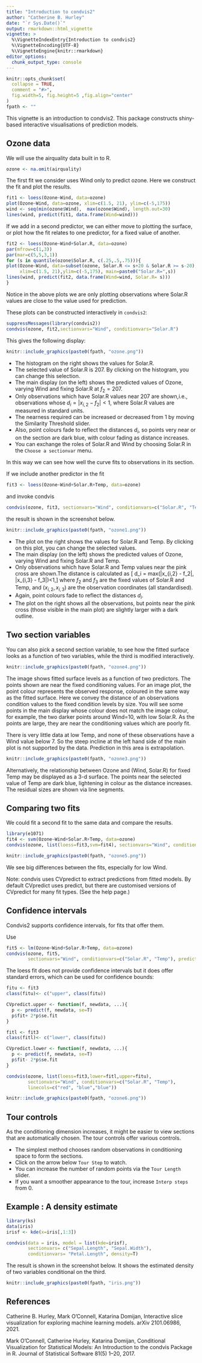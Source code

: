 ```yaml
---
title: "Introduction to condvis2"
author: "Catherine B. Hurley"
date: "`r Sys.Date()`"
output: rmarkdown::html_vignette
vignette: >
  %\VignetteIndexEntry{Introduction to condvis2}
  %\VignetteEncoding{UTF-8}
  %\VignetteEngine{knitr::rmarkdown}
editor_options: 
  chunk_output_type: console
---
```


```r
knitr::opts_chunk$set(
  collapse = TRUE,
  comment = "#>",
  fig.width=5, fig.height=5 ,fig.align="center"
)
fpath <- ""
```


This vignette is an introduction to condvis2. This package constructs shiny-based interactive
visualisations of prediction models.


## Ozone data

We will use the airquality data built in to R.

```r
ozone <- na.omit(airquality)
```

The first fit we consider uses Wind only to predict ozone. 
Here we construct the fit and plot the results.
```r
fit1 <- loess(Ozone~Wind, data=ozone)
plot(Ozone~Wind, data=ozone, xlim=c(1.5, 21), ylim=c(-5,175))
wind <- seq(min(ozone$Wind),  max(ozone$Wind), length.out=30)
lines(wind, predict(fit1, data.frame(Wind=wind)))
```


If we add in a second predictor, we can either move to plotting the surface,
or plot how the fit relates to one predictor, for a fixed value of another.

```r
fit2 <- loess(Ozone~Wind+Solar.R, data=ozone)
par(mfrow=c(1,3))
par(mar=c(5,5,3,1))
for (s in quantile(ozone$Solar.R, c(.25,.5,.75))){
plot(Ozone~Wind, data=subset(ozone, Solar.R <= s+20 & Solar.R >= s-20),
     xlim=c(1.5, 21),ylim=c(-5,175), main=paste0("Solar.R=",s))
lines(wind, predict(fit2, data.frame(Wind=wind, Solar.R= s)))
}
```

Notice in the above plots we are only plotting observations where Solar.R values are
close to the value used for prediction.

These plots can be constructed interactively in `condvis2`:

```r
suppressMessages(library(condvis2))
condvis(ozone, fit2,sectionvars="Wind", conditionvars="Solar.R")
```

This gives the following display:

```r
knitr::include_graphics(paste0(fpath, "ozone.png"))
```

- The histogram on the right shows the values for Solar.R.
- The selected value of Solar.R is 207. By clicking on the histogram,
you can change this selection.
- The main display (on the left) shows the predicted values of Ozone, varying Wind
and fixing Solar.R at $f_2 =207$.
- Only observations which have Solar.R values near 207 are shown,i.e.,
observations whose $d_i = |x_{i,2} - f_2|<1$, where Solar.R values  are measured
in standard units.
- The nearness required can be increased or decreased from 1 by moving the Similarity Threshold
slider. 
- Also, point colours
fade to reflect the distances $d_i$, so points very near or on the section are dark blue,
with colour fading as distance increases.
- You can exchange the roles of Solar.R and Wind by choosing Solar.R in the `Choose a sectionvar` menu.

In this way we can see how well the curve fits to observations in its section.

If we include another predictor in the fit

```r
fit3 <- loess(Ozone~Wind+Solar.R+Temp, data=ozone)
```

and invoke condvis

```r
condvis(ozone, fit3, sectionvars="Wind", conditionvars=c("Solar.R", "Temp"))
```
the result is  shown in the screenshot below.

```r
knitr::include_graphics(paste0(fpath, "ozone1.png"))
```

- The plot on the right shows the values for Solar.R and Temp. By clicking
on this plot, you can change the selected values.
- The main display (on the left) shows the predicted values of Ozone, varying Wind
and fixing Solar.R and Temp.
- Only observations which have Solar.R and Temp values near the pink
cross are shown.The distance is calculated as
\[ d_i = max(|x_{i,2} - f_2|, |x_{i,3} - f_3|)<1,\]
where $f_2$ and $f_3$ are the fixed values
of Solar.R and Temp, and $(x_{i,2}, x_{i,3})$ are the observation coordinates (all standardised).
- Again, point colours
fade to reflect the distances $d_i$.
- The plot on the right shows all the observations, but points near the pink cross
(those visible in the main plot) are slightly larger with a dark outline.

## Two section variables

You can also pick a second section variable, to see how the fitted surface looks as a function
of two variables, while the third is modified interactively.

```r
knitr::include_graphics(paste0(fpath, "ozone4.png"))
```
The image shows  fitted surface levels as a function of two predictors. The points shown
are near the fixed conditioning values. 
For an image plot, the point colour represents
the observed response, coloured in the same way as the fitted surface.
Here we convey the distance of an observations condition values to the
fixed condition levels by size. You will see some points in the main display
whose colour does not match the image colour, for example,
the two darker points around Wind=10, with low Solar.R. As the points are large,
they are near the conditioning values which are poorly fit.

There is very little data at low Temp, and none of these observations
have a Wind value below 7. So the steep incline at the left hand side of the
main plot is not supported by the data. Prediction in this area is extrapolation.


```r
knitr::include_graphics(paste0(fpath, "ozone3.png"))
```

Alternatively, the relationship between Ozone and (Wind, Solar.R) for fixed Temp
may be displayed as a 3-d surface. The points near the selected value of Temp are
dark blue, lightening in colour as the distance increases. The residual sizes are
shown via line segments.

## Comparing two fits

We could fit a second fit to the same data and compare the results.

```r
library(e1071)
fit4 <- svm(Ozone~Wind+Solar.R+Temp, data=ozone)
condvis(ozone, list(loess=fit3,svm=fit4), sectionvars="Wind", conditionvars=c("Solar.R", "Temp"))
```

```r
knitr::include_graphics(paste0(fpath, "ozone5.png"))
```

We see big differences between the fits, especially for low Wind.

Note: condvis uses CVpredict to extract predictions from fitted models. By default
CVpredict uses predict, but there are customised versions of CVpredict for many fit
types. (See the help page.)

## Confidence intervals


Condvis2  supports confidence intervals, for fits that offer them.

Use

```r
fit5 <- lm(Ozone~Wind+Solar.R+Temp, data=ozone)
condvis(ozone, fit5, 
        sectionvars="Wind", conditionvars=c("Solar.R", "Temp"), predictArgs=list(list(pinterval="confidence")))

```

The loess fit does not provide confidence intervals but it does
offer standard errors, which can be used for confidence bounds:

```r
fitu <- fit3
class(fitu)<- c("upper", class(fitu))

CVpredict.upper <- function(f, newdata, ...){
  p <- predict(f, newdata, se=T)
  p$fit+ 2*p$se.fit
}

fitl <- fit3
class(fitl)<- c("lower", class(fitu))

CVpredict.lower <- function(f, newdata, ...){
  p <- predict(f, newdata, se=T)
  p$fit- 2*p$se.fit
}

condvis(ozone, list(loess=fit3,lower=fitl,upper=fitu), 
        sectionvars="Wind", conditionvars=c("Solar.R", "Temp"), 
        linecols=c("red", "blue","blue"))
```




```r
knitr::include_graphics(paste0(fpath, "ozone6.png"))
```


## Tour controls

As the conditioning dimension increases, it might be easier to view sections that are
automatically chosen. The tour controls offer various controls.

- The simplest method chooses random observations in conditioning space
to form the sections.
-  Click on the arrow below `Tour Step` to watch.
- You can increase the number of random points via the `Tour Length` slider.
- If you want a smoother appearance to the tour, increase `Interp steps` from 0.




## Example : A density estimate

```r
library(ks)
data(iris)
irisf <- kde(x=iris[,1:3])

condvis(data = iris, model = list(kde=irisf), 
        sectionvars= c("Sepal.Length", "Sepal.Width"), 
        conditionvars= "Petal.Length", density=T)

```

The result is shown in the screenshot below. It shows the estimated density of  two
variables conditional on the third.

```r
knitr::include_graphics(paste0(fpath, "iris.png"))
```

## References



Catherine B. Hurley, Mark O'Connell, Katarina Domijan,
Interactive slice visualization for exploring machine learning models.
arXiv 2101.06986, 2021.

Mark O'Connell, Catherine Hurley, Katarina Domijan,
Conditional Visualization for Statistical Models: An Introduction to the condvis Package in R.
Journal of Statistical Software 81(5) 1--20, 2017.

